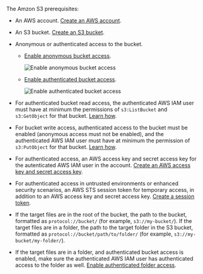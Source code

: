The Amzon S3 prerequisites:

- An AWS account. [Create an AWS account](https://aws.amazon.com/free).
- An S3 bucket. [Create an S3 bucket](https://docs.aws.amazon.com/AmazonS3/latest/userguide/creating-bucket.html).
- Anonymous or authenticated access to the bucket. 

  - [Enable anonymous bucket access](https://docs.aws.amazon.com/AmazonS3/latest/userguide/example-bucket-policies.html#example-bucket-policies-anonymous-user). 

    ![Enable anonymous bucket access](/img/connectors/s3-anon-access.gif)

  - [Enable authenticated bucket access](https://docs.aws.amazon.com/AmazonS3/latest/userguide/walkthrough1.html).

    ![Enable authenticated bucket access](/img/connectors/s3-auth-access.gif)

- For authenticated bucket read access, the authenticated AWS IAM user must have at minimum the permissions of `s3:ListBucket` and `s3:GetObject` for that bucket. [Learn how](https://docs.aws.amazon.com/AmazonS3/latest/userguide/example-policies-s3.html).
- For bucket write access, authenticated access to the bucket must be enabled (anonymous access must not be enabled), and the authenticated AWS IAM user must have at 
  minimum the permission of `s3:PutObject` for that bucket. [Learn how](https://docs.aws.amazon.com/AmazonS3/latest/userguide/example-policies-s3.html).
- For authenticated access, an AWS access key and secret access key for the autenticated AWS IAM user in the account. 
  [Create an AWS access key and secret access key](https://docs.aws.amazon.com/IAM/latest/UserGuide/id_credentials_access-keys.html#Using_CreateAccessKey).
- For authenticated access in untrusted environments or enhanced security scenarios, an AWS STS session token for temporary access, in addition to an AWS access key and secret access key. [Create a session token](https://docs.aws.amazon.com/IAM/latest/UserGuide/id_credentials_temp_request.html#api_getsessiontoken). 
- If the target files are in the root of the bucket, the path to the bucket, formatted as `protocol://bucket/` (for example, `s3://my-bucket/`). 
  If the target files are in a folder, the path to the target folder in the S3 bucket, formatted as `protocol://bucket/path/to/folder/` (for example, `s3://my-bucket/my-folder/`). 
- If the target files are in a folder, and authenticated bucket access is enabled, make sure the authenticated AWS IAM user has 
  authenticated access to the folder as well. [Enable authenticated folder access](https://docs.aws.amazon.com/AmazonS3/latest/userguide/example-bucket-policies.html#example-bucket-policies-folders).